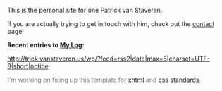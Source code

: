 This is the personal site for one Patrick van Staveren.

If you are actually trying to get in touch with him, check out the [[Contact|contact]] page!

'''Recent entries to [http://trick.vanstaveren.us/wp My Log]:'''

<rss>http://trick.vanstaveren.us/wp/?feed=rss2|date|max=5|charset=UTF-8|short|notitle</rss>



<span style="color: gray;">
I'm working on fixing up this template for [http://validator.w3.org/check/referer xhtml] and [http://jigsaw.w3.org/css-validator/check/referer css] [http://www.w3.org standards].</span>